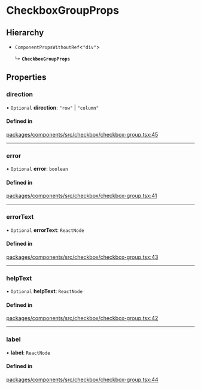 # CheckboxGroupProps

## Hierarchy

- `ComponentPropsWithoutRef`\<`"div"`\>

  ↳ **`CheckboxGroupProps`**

## Properties

### direction

• `Optional` **direction**: `"row"` \| `"column"`

#### Defined in

[packages/components/src/checkbox/checkbox-group.tsx:45](https://github.com/vtex/shoreline/blob/0b6f8d7fa/packages/components/src/checkbox/checkbox-group.tsx#L45)

---

### error

• `Optional` **error**: `boolean`

#### Defined in

[packages/components/src/checkbox/checkbox-group.tsx:41](https://github.com/vtex/shoreline/blob/0b6f8d7fa/packages/components/src/checkbox/checkbox-group.tsx#L41)

---

### errorText

• `Optional` **errorText**: `ReactNode`

#### Defined in

[packages/components/src/checkbox/checkbox-group.tsx:43](https://github.com/vtex/shoreline/blob/0b6f8d7fa/packages/components/src/checkbox/checkbox-group.tsx#L43)

---

### helpText

• `Optional` **helpText**: `ReactNode`

#### Defined in

[packages/components/src/checkbox/checkbox-group.tsx:42](https://github.com/vtex/shoreline/blob/0b6f8d7fa/packages/components/src/checkbox/checkbox-group.tsx#L42)

---

### label

• **label**: `ReactNode`

#### Defined in

[packages/components/src/checkbox/checkbox-group.tsx:44](https://github.com/vtex/shoreline/blob/0b6f8d7fa/packages/components/src/checkbox/checkbox-group.tsx#L44)
